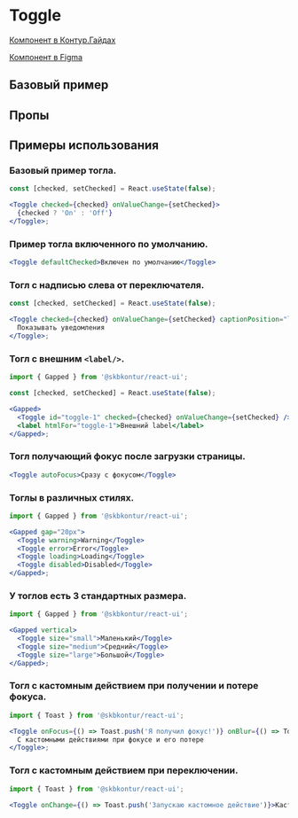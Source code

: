
<Meta of={ToggleStories} />

# Toggle

[Компонент в Контур.Гайдах](https://guides.kontur.ru/components/selection-elements/toggle/)

[Компонент в Figma](https://www.figma.com/file/87ScqxPzJpF9DcVBNYWOjM/%E2%9A%A1-Kontur-UI-Modern-Layout?node-id=203%3A9888)

<Description />

## Базовый пример

<Primary />

## Пропы

<Controls />

## Примеры использования

### Базовый пример тогла.

```jsx harmony
const [checked, setChecked] = React.useState(false);

<Toggle checked={checked} onValueChange={setChecked}>
  {checked ? 'On' : 'Off'}
</Toggle>;
```

### Пример тогла включенного по умолчанию.

```jsx harmony
<Toggle defaultChecked>Включен по умолчанию</Toggle>
```

### Тогл с надписью слева от переключателя.

```jsx harmony
const [checked, setChecked] = React.useState(false);

<Toggle checked={checked} onValueChange={setChecked} captionPosition="left">
  Показывать уведомления
</Toggle>;
```

### Тогл с внешним `<label/>`.

```jsx harmony
import { Gapped } from '@skbkontur/react-ui';

const [checked, setChecked] = React.useState(false);

<Gapped>
  <Toggle id="toggle-1" checked={checked} onValueChange={setChecked} />
  <label htmlFor="toggle-1">Внешний label</label>
</Gapped>;
```

### Тогл получающий фокус после загрузки страницы.

```jsx harmony
<Toggle autoFocus>Сразу с фокусом</Toggle>
```

### Тоглы в различных стилях.

```jsx harmony
import { Gapped } from '@skbkontur/react-ui';

<Gapped gap="20px">
  <Toggle warning>Warning</Toggle>
  <Toggle error>Error</Toggle>
  <Toggle loading>Loading</Toggle>
  <Toggle disabled>Disabled</Toggle>
</Gapped>;
```

### У тоглов есть 3 стандартных размера.

```jsx harmony
import { Gapped } from '@skbkontur/react-ui';

<Gapped vertical>
  <Toggle size="small">Маленький</Toggle>
  <Toggle size="medium">Средний</Toggle>
  <Toggle size="large">Большой</Toggle>
</Gapped>;
```

### Тогл с кастомным действием при получении и потере фокуса.

```jsx harmony
import { Toast } from '@skbkontur/react-ui';

<Toggle onFocus={() => Toast.push('Я получил фокус!')} onBlur={() => Toast.push('И потерял его...')}>
  С кастомными действиями при фокусе и его потере
</Toggle>;
```

### Тогл с кастомным действием при переключении.

```jsx harmony
import { Toast } from '@skbkontur/react-ui';

<Toggle onChange={() => Toast.push('Запускаю кастомное действие')}>Кастомное действие при переключении</Toggle>;
```
